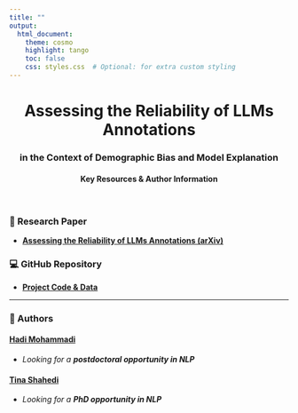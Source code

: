 ```yaml
---
title: ""
output:
  html_document:
    theme: cosmo
    highlight: tango
    toc: false
    css: styles.css  # Optional: for extra custom styling
---
```


<center>
  <h1>Assessing the Reliability of LLMs Annotations</h1>
  <h3>in the Context of Demographic Bias and Model Explanation</h3>
  <h4>Key Resources & Author Information</h4>
</center>

<br>

<div style="max-width: 600px; margin: auto;">

### 📄 Research Paper
- <a href="https://arxiv.org/abs/2507.13138" target="_blank"><b>Assessing the Reliability of LLMs Annotations (arXiv)</b></a>

### 💻 GitHub Repository
- <a href="https://github.com/mohammadi-hadi/Explainable_Annotations_Reliability" target="_blank"><b>Project Code & Data</b></a>

---

### 👤 Authors

#### <a href="https://mohammadi-hadi.github.io/" target="_blank">Hadi Mohammadi</a>
- <i>Looking for a <b>postdoctoral opportunity in NLP</b></i>

#### <a href="https://tina-shahedi.github.io/" target="_blank">Tina Shahedi</a>
- <i>Looking for a <b>PhD opportunity in NLP</b></i>

</div>

